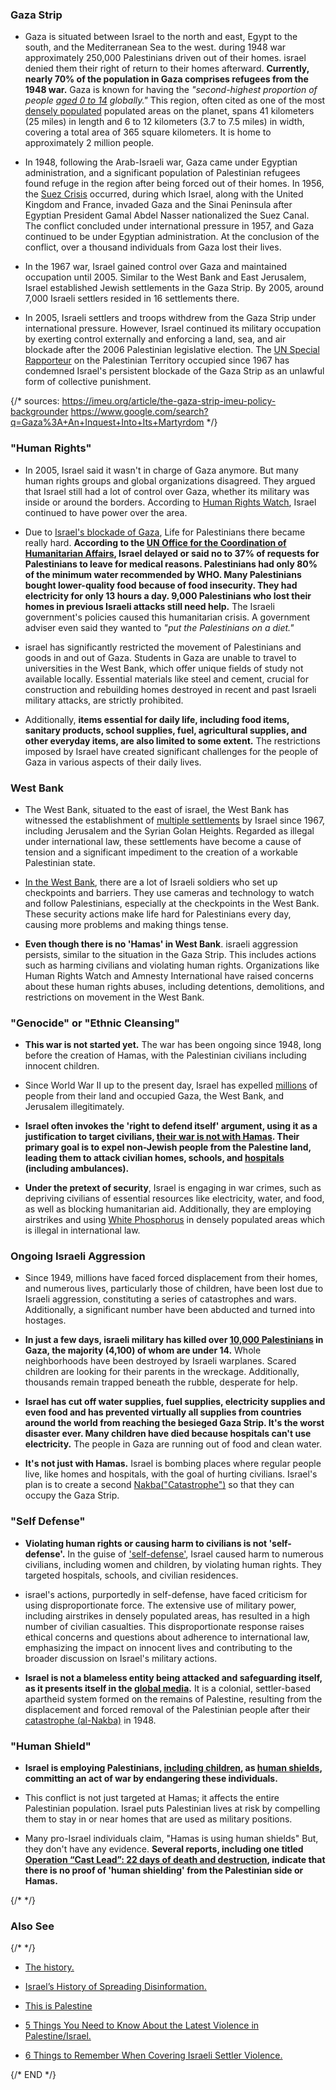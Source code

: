 ### Gaza Strip

- Gaza is situated between Israel to the north and east, Egypt to the south, and the Mediterranean Sea to the west. during 1948 war approximately 250,000 Palestinians driven out of their homes. israel denied them their right of return to their homes afterward. **Currently, nearly 70% of the population in Gaza comprises refugees from the 1948 war.** Gaza is known for having the *"second-highest proportion of people [aged 0 to 14](https://www.npr.org/2023/10/19/1206479861/israel-gaza-hamas-children-population-war-palestinians) globally."* This region, often cited as one of the most [densely populated](https://www.washingtonpost.com/news/worldviews/wp/2014/07/14/gaza-city-is-being-hit-by-missile-strikes-this-is-how-densely-populated-it-is/) populated areas on the planet, spans 41 kilometers (25 miles) in length and 6 to 12 kilometers (3.7 to 7.5 miles) in width, covering a total area of 365 square kilometers. It is home to approximately 2 million people.

- In 1948, following the Arab-Israeli war, Gaza came under Egyptian administration, and a significant population of Palestinian refugees found refuge in the region after being forced out of their homes. In 1956, the [Suez Crisis](https://en.wikipedia.org/wiki/Suez_Crisis) occurred, during which Israel, along with the United Kingdom and France, invaded Gaza and the Sinai Peninsula after Egyptian President Gamal Abdel Nasser nationalized the Suez Canal. The conflict concluded under international pressure in 1957, and Gaza continued to be under Egyptian administration. At the conclusion of the conflict, over a thousand individuals from Gaza lost their lives.

- In the 1967 war, Israel gained control over Gaza and maintained occupation until 2005. Similar to the West Bank and East Jerusalem, Israel established Jewish settlements in the Gaza Strip. By 2005, around 7,000 Israeli settlers resided in 16 settlements there. 

- In 2005, Israeli settlers and troops withdrew from the Gaza Strip under international pressure. However, Israel continued its military occupation by exerting control externally and enforcing a land, sea, and air blockade after the 2006 Palestinian legislative election. The [UN Special Rapporteur](https://www.ohchr.org/en/press-releases/2020/07/israels-collective-punishment-palestinians-illegal-and-affront-justice-un?LangID=E&NewsID=26111) on the Palestinian Territory occupied since 1967 has condemned Israel's persistent blockade of the Gaza Strip as an unlawful form of collective punishment. 

{/*
  sources:
      https://imeu.org/article/the-gaza-strip-imeu-policy-backgrounder
      https://www.google.com/search?q=Gaza%3A+An+Inquest+Into+Its+Martyrdom
*/}

### "Human Rights"

- In 2005, Israel said it wasn't in charge of Gaza anymore. But many human rights groups and global organizations disagreed. They argued that Israel still had a lot of control over Gaza, whether its military was inside or around the borders. According to [Human Rights Watch](https://www.hrw.org/news/2004/10/28/israel-disengagement-will-not-end-gaza-occupation), Israel continued to have power over the area.

- Due to [Israel's blockade of Gaza](https://imeu.org/article/putting-palestinians-on-a-diet-israels-siege-blockade-of-gaza), Life for Palestinians there became really hard. **According to the [UN Office for the Coordination of Humanitarian Affairs](https://www.ochaopt.org/page/gaza-strip-critical-humanitarian-indicators), Israel delayed or said no to 37% of requests for Palestinians to leave for medical reasons. Palestinians had only 80% of the minimum water recommended by WHO. Many Palestinians bought lower-quality food because of food insecurity. They had electricity for only 13 hours a day. 9,000 Palestinians who lost their homes in previous Israeli attacks still need help.** The Israeli government's policies caused this humanitarian crisis. A government adviser even said they wanted to *"put the Palestinians on a diet."*

- israel has significantly restricted the movement of Palestinians and goods in and out of Gaza. Students in Gaza are unable to travel to universities in the West Bank, which offer unique fields of study not available locally. Essential materials like steel and cement, crucial for construction and rebuilding homes destroyed in recent and past Israeli military attacks, are strictly prohibited. 

- Additionally, **items essential for daily life, including food items, sanitary products, school supplies, fuel, agricultural supplies, and other everyday items, are also limited to some extent.** The restrictions imposed by Israel have created significant challenges for the people of Gaza in various aspects of their daily lives.

### West Bank

- The West Bank, situated to the east of israel, the West Bank has witnessed the establishment of [multiple settlements](https://imeu.org/article/israeli-settlements-imeu-policy-backgrounder) by Israel since 1967, including Jerusalem and the Syrian Golan Heights. Regarded as illegal under international law, these settlements have become a cause of tension and a significant impediment to the creation of a workable Palestinian state.

- [In the West Bank](https://imeu.org/article/fact-sheet-israeli-surveillance-restrictions-on-palestinian-movement), there are a lot of Israeli soldiers who set up checkpoints and barriers. They use cameras and technology to watch and follow Palestinians, especially at the checkpoints in the West Bank. These security actions make life hard for Palestinians every day, causing more problems and making things tense.

- **Even though there is no 'Hamas' in West Bank**. israeli aggression persists, similar to the situation in the Gaza Strip. This includes actions such as harming civilians and violating human rights. Organizations like Human Rights Watch and Amnesty International have raised concerns about these human rights abuses, including detentions, demolitions, and restrictions on movement in the West Bank.


### "Genocide" or "Ethnic Cleansing"

- **This war is not started yet.** The war has been ongoing since 1948, long before the creation of Hamas, with the Palestinian civilians including innocent children.

- Since World War II up to the present day, Israel has expelled [millions](https://imeu.org/article/the-nakba-and-palestine-refugees-imeu-questions-and-answers) of people from their land and occupied Gaza, the West Bank, and Jerusalem illegitimately.

- **Israel often invokes the 'right to defend itself' argument, using it as a justification to target civilians, [their war is not with Hamas](https://imeu.org/article/fact-sheet-israels-history-of-spreading-disinformation). Their primary goal is to expel non-Jewish people from the Palestine land, leading them to attack civilian homes, schools, and [hospitals](https://www.youtube.com/watch?v=KmYN2-5-nSI) (including ambulances).**

- **Under the pretext of security**, Israel is engaging in war crimes, such as depriving civilians of essential resources like electricity, water, and food, as well as blocking humanitarian aid. Additionally, they are employing airstrikes and using [White Phosphorus](https://www.hrw.org/news/2023/10/12/israel-white-phosphorus-used-gaza-lebanon) in densely populated areas which is illegal in international law.

### Ongoing Israeli Aggression

- Since 1949, millions have faced forced displacement from their homes, and numerous lives, particularly those of children, have been lost due to Israeli aggression, constituting a series of catastrophes and wars. Additionally, a significant number have been abducted and turned into hostages.

- **In just a few days, israeli military has killed over [10,000 Palestinians](https://imeu.org/uploads/files/List_of_victims,_Gaza,_Final_.pdf) in Gaza, the majority (4,100) of whom are under 14.** Whole neighborhoods have been destroyed by Israeli warplanes. Scared children are looking for their parents in the wreckage. Additionally, thousands remain trapped beneath the rubble, desperate for help.

- **Israel has cut off water supplies, fuel supplies, electricity supplies and even food and has prevented virtually all supplies from countries around the world from reaching the besieged Gaza Strip. It's the worst disaster ever. Many children have died because hospitals can't use electricity.** The people in Gaza are running out of food and clean water.

- **It's not just with Hamas.** Israel is bombing places where regular people live, like homes and hospitals, with the goal of hurting civilians. Israel's plan is to create a second [Nakba("Catastrophe")](https://imeu.org/article/quick-facts-the-palestinian-nakba) so that they can occupy the Gaza Strip.

### "Self Defense"

- **Violating human rights or causing harm to civilians is not 'self-defense'.** In the guise of ['self-defense'](https://opiniojuris.org/2023/11/09/israels-war-in-gaza-is-not-a-valid-act-of-self-defence-in-international-law/), Israel caused harm to numerous civilians, including women and children, by violating human rights. They targeted hospitals, schools, and civilian residences.

- israel's actions, purportedly in self-defense, have faced criticism for using disproportionate force. The extensive use of military power, including airstrikes in densely populated areas, has resulted in a high number of civilian casualties. This disproportionate response raises ethical concerns and questions about adherence to international law, emphasizing the impact on innocent lives and contributing to the broader discussion on Israel's military actions.

- **Israel is not a blameless entity being attacked and safeguarding itself, as it presents itself in the [global media](https://www.nst.com.my/opinion/columnists/2023/10/973351/who-has-right-self-defence-occupier-or-occupied).** It is a colonial, settler-based apartheid system formed on the remains of Palestine, resulting from the displacement and forced removal of the Palestinian people after their [catastrophe (al-Nakba)](https://imeu.org/article/quick-facts-the-palestinian-nakba) in 1948.

### "Human Shield"

- **Israel is employing Palestinians, [including children](https://imemc.org/article/58197/), as [human shields](https://www.aljazeera.com/program/al-jazeera-world/2015/8/12/gaza-human-shields), committing an act of war by endangering these individuals.** 

- This conflict is not just targeted at Hamas; it affects the entire Palestinian population. Israel puts Palestinian lives at risk by compelling them to stay in or near homes that are used as military positions.

- Many pro-Israel individuals claim, "Hamas is using human shields" But, they don't have any evidence. **Several reports,  including one titled [Operation “Cast Lead”: 22 days of death and destruction](https://www.amnesty.org/en/documents/mde15/015/2009/en/), indicate that there is no proof of 'human shielding' from the Palestinian side or Hamas.** 

{/* <!-- More links --> */}

### Also See

{/* <!-- internal links --> */}
- [The history.](/content/The%20History) 

- [Israel’s History of Spreading Disinformation.](https://imeu.org/article/fact-sheet-israels-history-of-spreading-disinformation)

- [This is Palestine](https://this-is-palestine.simplecast.com/)

- [5 Things You Need to Know About the Latest Violence in Palestine/Israel.](https://imeu.org/article/5-things-you-need-to-know-about-the-latest-violence-in-palestine-israel)

- [6 Things to Remember When Covering Israeli Settler Violence.](https://imeu.org/article/6-things-to-remember-when-covering-israeli-settler-violence)


{/* END  */}
